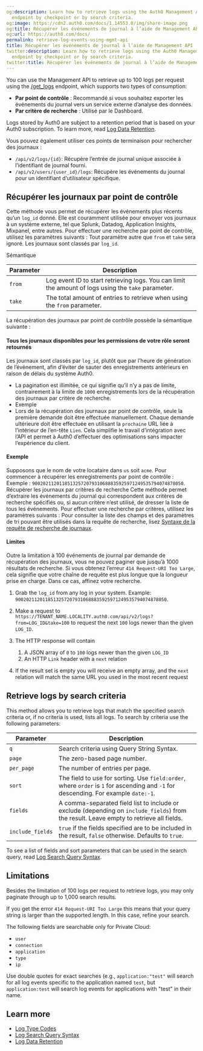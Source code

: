 ```yaml
---
og:description: Learn how to retrieve logs using the Auth0 Management API get_logs
  endpoint by checkpoint or by search criteria.
og:image: https://cdn2.auth0.com/docs/1.14553.0/img/share-image.png
og:title: Récupérer les événements de journal à l’aide de Management API
og:url: https://auth0.com/docs/
permalink: retrieve-log-events-using-mgmt-api
title: Récupérer les événements de journal à l’aide de Management API
twitter:description: Learn how to retrieve logs using the Auth0 Management API get_logs
  endpoint by checkpoint or by search criteria.
twitter:title: Récupérer les événements de journal à l’aide de Management API
---
```


You can use the <Tooltip tip="Management API: A product to allow customers to perform administrative tasks." cta="View Glossary" href="/docs/glossary?term=Management+API">Management API</Tooltip> to retrieve up to 100 logs per request using the [/get_logs](https://auth0.com/docs/api/management/v2/#!/Logs/get_logs) endpoint, which supports two types of consumption:

* **Par point de contrôle** : Recommandé si vous souhaitez exporter les événements du journal vers un service externe d’analyse des données.
* **Par critère de recherche** : Utilisé par le Dashboard.

Logs stored by Auth0 are subject to a retention period that is based on your Auth0 subscription. To learn more, read [Log Data Retention](/docs/deploy-monitor/logs/log-data-retention).

Vous pouvez également utiliser ces points de terminaison pour rechercher des journaux :

* `/api/v2/logs/{id}`: Récupère l’entrée de journal unique associée à l’identifiant de journal fourni.
* `/api/v2/users/{user_id}/logs`: Récupère les événements du journal pour un identifiant d’utilisateur spécifique.

## Récupérer les journaux par point de contrôle

Cette méthode vous permet de récupérer les événements plus récents qu’un `log_id` donné. Elle est couramment utilisée pour envoyer vos journaux à un système externe, tel que Splunk, Datadog, Application Insights, Mixpanel, entre autres.
Pour effectuer une recherche par point de contrôle, utilisez les paramètres suivants :
Tout paramètre autre que `from` et `take` sera ignoré. Les journaux sont classés par `log_id`.

Sémantique

<table class="table"><thead>
<tr>
<th><strong>Parameter</strong></th>
<th><strong>Description</strong></th>
</tr>
</thead>
<tbody>
<tr>
<td><code>from</code></td>
<td>Log event ID to start retrieving logs. You can limit the amount of logs using the <code>take</code> parameter.</td>
</tr>
<tr>
<td><code>take</code></td>
<td>The total amount of entries to retrieve when using the <code>from</code> parameter.</td>
</tr>
</tbody>
</table>

La récupération des journaux par point de contrôle possède la sémantique suivante :

#### Tous les journaux disponibles pour les permissions de votre rôle seront retournés

Les journaux sont classés par `log_id`, plutôt que par l’heure de génération de l’événement, afin d’éviter de sauter des enregistrements antérieurs en raison de délais du système Auth0.

* La pagination est illimitée, ce qui signifie qu’il n’y a pas de limite, contrairement à la limite de `1000` enregistrements lors de la récupération des journaux par critère de recherche.
* Exemple
* Lors de la récupération des journaux par point de contrôle, seule la première demande doit être effectuée manuellement. Chaque demande ultérieure doit être effectuée en utilisant la `prochaine` URL liée à l’intérieur de l’en-tête `Lien`. Cela simplifie le travail d’intégration avec l’API et permet à Auth0 d’effectuer des optimisations sans impacter l’expérience du client.

#### Exemple

Supposons que le nom de votre locataire dans `us` soit `acme`. Pour commencer à récupérer les enregistrements par point de contrôle :
Exemple : `90020211201185132572079310688835925971249535794074878050`.
Récupérer les journaux par critères de recherche
Cette méthode permet d’extraire les événements du journal qui correspondent aux critères de recherche spécifiés ou, si aucun critère n’est utilisé, de dresser la liste de tous les événements. Pour effectuer une recherche par critères, utilisez les paramètres suivants :
Pour consulter la liste des champs et des paramètres de tri pouvant être utilisés dans la requête de recherche, lisez [Syntaxe de la requête de recherche de journaux](/logs/log-search-query-syntax).

#### Limites

Outre la limitation à 100 événements de journal par demande de récupération des journaux, vous ne pouvez paginer que jusqu’à 1000 résultats de recherche.
Si vous obtenez l’erreur `414 Request-URI Too Large`, cela signifie que votre chaîne de requête est plus longue que la longueur prise en charge. Dans ce cas, affinez votre recherche.

1. Grab the `log_id` from any log in your system.
   Example: `90020211201185132572079310688835925971249535794074878050`.
2. Make a request to `https://TENANT_NAME.LOCALITY.auth0.com/api/v2/logs?from=LOG_ID&take=100` to request the next `100` logs newer than the given `LOG_ID`.
3. The HTTP response will contain

   1. A JSON array of `0` to `100` logs newer than the given `LOG_ID`
   2. An HTTP `Link` header with a `next` relation
4. If the result set is empty you will receive an empty array, and the `next` relation will match the same URL you used in the most recent request

## Retrieve logs by search criteria

This method allows you to retrieve logs that match the specified search criteria or, if no criteria is used, lists all logs. To search by criteria use the following parameters:

<table class="table"><thead>
<tr>
<th>Parameter</th>
<th>Description</th>
</tr>
</thead>
<tbody>
<tr>
<td><code>q</code></td>
<td>Search criteria using Query String Syntax.</td>
</tr>
<tr>
<td><code>page</code></td>
<td>The zero-based page number.</td>
</tr>
<tr>
<td><code>per_page</code></td>
<td>The number of entries per page.</td>
</tr>
<tr>
<td><code>sort</code></td>
<td>The field to use for sorting. Use <code>field:order</code>, where <code>order</code> is <code>1</code> for ascending and <code>-1</code> for descending. For example <code>date:-1</code>.</td>
</tr>
<tr>
<td><code>fields</code></td>
<td>A comma-separated field list to include or exclude (depending on <code>include_fields</code>) from the result. Leave empty to retrieve all fields.</td>
</tr>
<tr>
<td><code>include_fields</code></td>
<td><code>true</code> if the fields specified are to be included in the result, <code>false</code> otherwise. Defaults to <code>true</code>.</td>
</tr>
</tbody>
</table>

To see a list of fields and sort parameters that can be used in the search query, read [Log Search Query Syntax](/docs/deploy-monitor/logs/log-search-query-syntax).

## Limitations

Besides the limitation of 100 logs per request to retrieve logs, you may only paginate through up to 1,000 search results.

If you get the error `414 Request-URI Too Large` this means that your query string is larger than the supported length. In this case, refine your search.

<Card title="Private Cloud search field limitations">

The following fields are searchable only for Private Cloud:

* `user`
* `connection`
* `application`
* `type`
* `ip`

Use double quotes for exact searches (e.g., `application:"test"` will search for all log events specific to the application named `test`, but `application:test` will search log events for applications with "test" in their name.

</Card>

## Learn more

* [Log Type Codes](/docs/deploy-monitor/logs/log-event-type-codes)
* [Log Search Query Syntax](/docs/deploy-monitor/logs/log-search-query-syntax)
* [Log Data Retention](/docs/deploy-monitor/logs/log-data-retention)